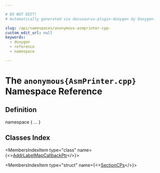 ```yaml
---

# DO NOT EDIT!
# Automatically generated via docusaurus-plugin-doxygen by Doxygen.

slug: /api/namespaces/anonymous-asmprinter-cpp-
custom_edit_url: null
keywords:
  - doxygen
  - reference
  - namespace

---
```





# The `anonymous{AsmPrinter.cpp}` Namespace Reference

<DoxygenPage pluginConfig={pluginConfig}>



## Definition

<CodeBlock>namespace &#123; ... &#125;</CodeBlock>

## Classes Index

<MembersIndex>

<MembersIndexItem
  type="class"
  name={<><a href="/docs/api/classes/anonymous-namespace-asmprinter-cpp-/addrlabelmapcallbackptr">AddrLabelMapCallbackPtr</a></>}>
</MembersIndexItem>

<MembersIndexItem
  type="struct"
  name={<><a href="/docs/api/structs/anonymous-namespace-asmprinter-cpp-/sectioncps">SectionCPs</a></>}>
</MembersIndexItem>

</MembersIndex>


</DoxygenPage>
